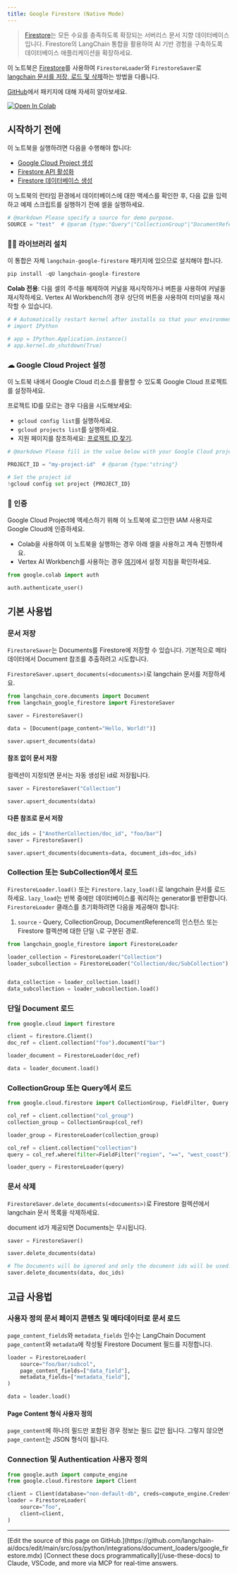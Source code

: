 ```yaml
---
title: Google Firestore (Native Mode)
---
```


> [Firestore](https://cloud.google.com/firestore)는 모든 수요를 충족하도록 확장되는 서버리스 문서 지향 데이터베이스입니다. Firestore의 LangChain 통합을 활용하여 AI 기반 경험을 구축하도록 데이터베이스 애플리케이션을 확장하세요.

이 노트북은 [Firestore](https://cloud.google.com/firestore)를 사용하여 `FirestoreLoader`와 `FirestoreSaver`로 [langchain 문서를 저장, 로드 및 삭제](/oss/python/integrations/document_loaders)하는 방법을 다룹니다.

[GitHub](https://github.com/googleapis/langchain-google-firestore-python/)에서 패키지에 대해 자세히 알아보세요.

[![Open In Colab](https://colab.research.google.com/assets/colab-badge.svg)](https://colab.research.google.com/github/googleapis/langchain-google-firestore-python/blob/main/docs/document_loader.ipynb)

## 시작하기 전에

이 노트북을 실행하려면 다음을 수행해야 합니다:

* [Google Cloud Project 생성](https://developers.google.com/workspace/guides/create-project)
* [Firestore API 활성화](https://console.cloud.google.com/flows/enableapi?apiid=firestore.googleapis.com)
* [Firestore 데이터베이스 생성](https://cloud.google.com/firestore/docs/manage-databases)

이 노트북의 런타임 환경에서 데이터베이스에 대한 액세스를 확인한 후, 다음 값을 입력하고 예제 스크립트를 실행하기 전에 셀을 실행하세요.

```python
# @markdown Please specify a source for demo purpose.
SOURCE = "test"  # @param {type:"Query"|"CollectionGroup"|"DocumentReference"|"string"}
```

### 🦜🔗 라이브러리 설치

이 통합은 자체 `langchain-google-firestore` 패키지에 있으므로 설치해야 합니다.

```python
pip install -qU langchain-google-firestore
```

**Colab 전용**: 다음 셀의 주석을 해제하여 커널을 재시작하거나 버튼을 사용하여 커널을 재시작하세요. Vertex AI Workbench의 경우 상단의 버튼을 사용하여 터미널을 재시작할 수 있습니다.

```python
# # Automatically restart kernel after installs so that your environment can access the new packages
# import IPython

# app = IPython.Application.instance()
# app.kernel.do_shutdown(True)
```

### ☁ Google Cloud Project 설정

이 노트북 내에서 Google Cloud 리소스를 활용할 수 있도록 Google Cloud 프로젝트를 설정하세요.

프로젝트 ID를 모르는 경우 다음을 시도해보세요:

* `gcloud config list`를 실행하세요.
* `gcloud projects list`를 실행하세요.
* 지원 페이지를 참조하세요: [프로젝트 ID 찾기](https://support.google.com/googleapi/answer/7014113).

```python
# @markdown Please fill in the value below with your Google Cloud project ID and then run the cell.

PROJECT_ID = "my-project-id"  # @param {type:"string"}

# Set the project id
!gcloud config set project {PROJECT_ID}
```

### 🔐 인증

Google Cloud Project에 액세스하기 위해 이 노트북에 로그인한 IAM 사용자로 Google Cloud에 인증하세요.

* Colab을 사용하여 이 노트북을 실행하는 경우 아래 셀을 사용하고 계속 진행하세요.
* Vertex AI Workbench를 사용하는 경우 [여기](https://github.com/GoogleCloudPlatform/generative-ai/tree/main/setup-env)에서 설정 지침을 확인하세요.

```python
from google.colab import auth

auth.authenticate_user()
```

## 기본 사용법

### 문서 저장

`FirestoreSaver`는 Documents를 Firestore에 저장할 수 있습니다. 기본적으로 메타데이터에서 Document 참조를 추출하려고 시도합니다.

`FirestoreSaver.upsert_documents(<documents>)`로 langchain 문서를 저장하세요.

```python
from langchain_core.documents import Document
from langchain_google_firestore import FirestoreSaver

saver = FirestoreSaver()

data = [Document(page_content="Hello, World!")]

saver.upsert_documents(data)
```

#### 참조 없이 문서 저장

컬렉션이 지정되면 문서는 자동 생성된 id로 저장됩니다.

```python
saver = FirestoreSaver("Collection")

saver.upsert_documents(data)
```

#### 다른 참조로 문서 저장

```python
doc_ids = ["AnotherCollection/doc_id", "foo/bar"]
saver = FirestoreSaver()

saver.upsert_documents(documents=data, document_ids=doc_ids)
```

### Collection 또는 SubCollection에서 로드

`FirestoreLoader.load()` 또는 `Firestore.lazy_load()`로 langchain 문서를 로드하세요. `lazy_load`는 반복 중에만 데이터베이스를 쿼리하는 generator를 반환합니다. `FirestoreLoader` 클래스를 초기화하려면 다음을 제공해야 합니다:

1. `source` - Query, CollectionGroup, DocumentReference의 인스턴스 또는 Firestore 컬렉션에 대한 단일 `\`로 구분된 경로.

```python
from langchain_google_firestore import FirestoreLoader

loader_collection = FirestoreLoader("Collection")
loader_subcollection = FirestoreLoader("Collection/doc/SubCollection")


data_collection = loader_collection.load()
data_subcollection = loader_subcollection.load()
```

### 단일 Document 로드

```python
from google.cloud import firestore

client = firestore.Client()
doc_ref = client.collection("foo").document("bar")

loader_document = FirestoreLoader(doc_ref)

data = loader_document.load()
```

### CollectionGroup 또는 Query에서 로드

```python
from google.cloud.firestore import CollectionGroup, FieldFilter, Query

col_ref = client.collection("col_group")
collection_group = CollectionGroup(col_ref)

loader_group = FirestoreLoader(collection_group)

col_ref = client.collection("collection")
query = col_ref.where(filter=FieldFilter("region", "==", "west_coast"))

loader_query = FirestoreLoader(query)
```

### 문서 삭제

`FirestoreSaver.delete_documents(<documents>)`로 Firestore 컬렉션에서 langchain 문서 목록을 삭제하세요.

document id가 제공되면 Documents는 무시됩니다.

```python
saver = FirestoreSaver()

saver.delete_documents(data)

# The Documents will be ignored and only the document ids will be used.
saver.delete_documents(data, doc_ids)
```

## 고급 사용법

### 사용자 정의 문서 페이지 콘텐츠 및 메타데이터로 문서 로드

`page_content_fields`와 `metadata_fields` 인수는 LangChain Document `page_content`와 `metadata`에 작성될 Firestore Document 필드를 지정합니다.

```python
loader = FirestoreLoader(
    source="foo/bar/subcol",
    page_content_fields=["data_field"],
    metadata_fields=["metadata_field"],
)

data = loader.load()
```

#### Page Content 형식 사용자 정의

`page_content`에 하나의 필드만 포함된 경우 정보는 필드 값만 됩니다. 그렇지 않으면 `page_content`는 JSON 형식이 됩니다.

### Connection 및 Authentication 사용자 정의

```python
from google.auth import compute_engine
from google.cloud.firestore import Client

client = Client(database="non-default-db", creds=compute_engine.Credentials())
loader = FirestoreLoader(
    source="foo",
    client=client,
)
```

---

<Callout icon="pen-to-square" iconType="regular">
    [Edit the source of this page on GitHub.](https://github.com/langchain-ai/docs/edit/main/src/oss/python/integrations/document_loaders/google_firestore.mdx)
</Callout>
<Tip icon="terminal" iconType="regular">
    [Connect these docs programmatically](/use-these-docs) to Claude, VSCode, and more via MCP for    real-time answers.
</Tip>
